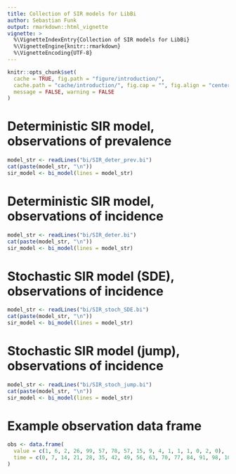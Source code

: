 ```yaml
---
title: Collection of SIR models for LibBi
author: Sebastian Funk
output: rmarkdown::html_vignette
vignette: >
  %\VignetteIndexEntry{Collection of SIR models for LibBi}
  %\VignetteEngine{knitr::rmarkdown}
  %\VignetteEncoding{UTF-8}
---
```


```r
knitr::opts_chunk$set(
  cache = TRUE, fig.path = "figure/introduction/",
  cache.path = "cache/introduction/", fig.cap = "", fig.align = "center",
  message = FALSE, warning = FALSE
)
```

# Deterministic SIR model, observations of prevalence

```r
model_str <- readLines("bi/SIR_deter_prev.bi")
cat(paste(model_str, "\n"))
sir_model <- bi_model(lines = model_str)
```

# Deterministic SIR model, observations of incidence

```r
model_str <- readLines("bi/SIR_deter.bi")
cat(paste(model_str, "\n"))
sir_model <- bi_model(lines = model_str)
```

# Stochastic SIR model (SDE), observations of incidence

```r
model_str <- readLines("bi/SIR_stoch_SDE.bi")
cat(paste(model_str, "\n"))
sir_model <- bi_model(lines = model_str)
```

# Stochastic SIR model (jump), observations of incidence

```r
model_str <- readLines("bi/SIR_stoch_jump.bi")
cat(paste(model_str, "\n"))
sir_model <- bi_model(lines = model_str)
```


# Example observation data frame

```r
obs <- data.frame(
  value = c(1, 6, 2, 26, 99, 57, 78, 57, 15, 9, 4, 1, 1, 1, 0, 2, 0), 
  time = c(0, 7, 14, 21, 28, 35, 42, 49, 56, 63, 70, 77, 84, 91, 98, 105, 112)
)
```
